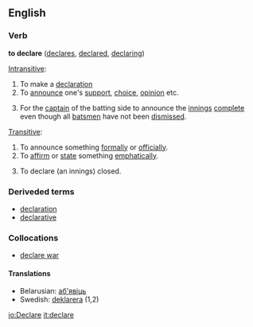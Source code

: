 ==English==
===Verb===
'''to declare'''  ([[declares]], [[declared]], [[declaring]]) 

[[Intransitive]]:
#To make a [[declaration]]
#To [[announce]] one's [[support]], [[choice]], [[opinion]] etc.
#{{cricket}} For the [[captain]] of the batting side to announce the [[innings]] [[complete]] even though all [[batsman|batsmen]] have not been [[dismiss]]ed.

[[Transitive]]:
#To announce something [[formal]]ly or [[official]]ly.
#To [[affirm]] or [[state]] something [[emphatic]]ally.
#{{cricket}} To declare (an innings) closed.

===Deriveded terms===
*[[declaration]]
*[[declarative]]

===Collocations===
*[[declare war]]

====Translations====
*Belarusian: [[аб'явіць]]
*Swedish: [[deklarera]] (1,2)

[[io:Declare]]
[[it:declare]]